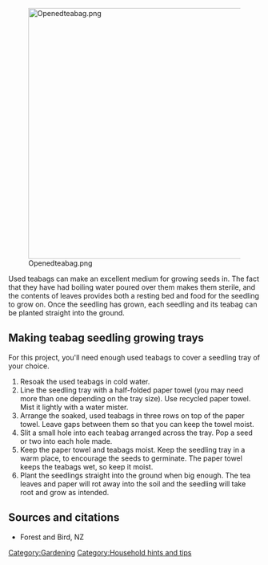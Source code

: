 [[File:Openedteabag.png|center|500px]]

Used teabags can make an excellent medium for growing seeds in. The fact that they have had boiling water poured over them makes them sterile, and the contents of leaves provides both a resting bed and food for the seedling to grow on. Once the seedling has grown, each seedling and its teabag can be planted straight into the ground.

== Making teabag seedling growing trays ==

For this project, you'll need enough used teabags to cover a seedling tray of your choice.

# Resoak the used teabags in cold water.
# Line the seedling tray with a half-folded paper towel (you may need more than one depending on the tray size). Use recycled paper towel. Mist it lightly with a water mister.
# Arrange the soaked, used teabags in three rows on top of the paper towel. Leave gaps between them so that you can keep the towel moist.
# Slit a small hole into each teabag arranged across the tray. Pop a seed or two into each hole made.
# Keep the paper towel and teabags moist. Keep the seedling tray in a warm place, to encourage the seeds to germinate. The paper towel keeps the teabags wet, so keep it moist.
# Plant the seedlings straight into the ground when big enough. The tea leaves and paper will rot away into the soil and the seedling will take root and grow as intended.

== Sources and citations ==

*Forest and Bird, NZ

[[Category:Gardening]]
[[Category:Household hints and tips]]